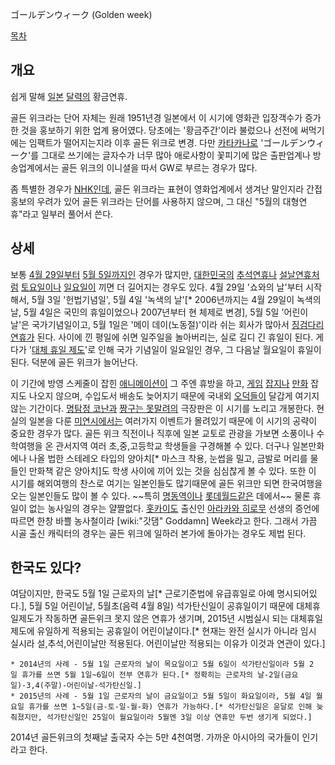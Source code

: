 ゴールデンウィーク (Golden week)

[[목차]]

== 개요 ==
쉽게 말해 [[일본]] [[달력]]의 황금연휴.

골든 위크라는 단어 자체는 원래 1951년경 일본에서 이 시기에 영화관 입장객수가 증가한 것을 홍보하기 위한 업계 용어였다. 당초에는 '황금주간'이라 불렀으나 선전에 써먹기에는 임팩트가 떨어지는지라 이후 골든 위크로 변경. 다만 [[카타카나]]로 'ゴールデンウィーク'를 그대로 쓰기에는 글자수가 너무 많아 애로사항이 꽃피기에 많은 출판업계나 방송업계에서는 골든 위크의 이니셜을 따서 GW로 부르는 경우가 많다.

좀 특별한 경우가 [[NHK]]인데, 골든 위크라는 표현이 영화업계에서 생겨난 말인지라 간접홍보의 우려가 있어 골든 위크라는 단어를 사용하지 않으며, 그 대신 "5월의 대형연휴"라고 일부러 풀어서 쓴다.
== 상세 ==
보통 [[4월 29일]]부터 [[5월 5일]]까지인 경우가 많지만, [[대한민국]]의 [[추석]]연휴나 [[설날]]연휴처럼 [[토요일]]이나 [[일요일]]이 끼면 더 길어지는 경우도 있다. 4월 29일 '쇼와의 날'부터 시작해서, 5월 3일 '헌법기념일', 5월 4일 '녹색의 날'[* 2006년까지는 4월 29일이 녹색의 날, 5월 4일은 국민의 휴일이었으나 2007년부터 현 체제로 변경], 5월 5일 '어린이 날'은 국가기념일이고, 5월 1일은 '메이 데이(노동절)'이라 쉬는 회사가 많아서 [[징검다리 연휴]]가 된다. 사이에 낀 평일에 쉬면 일주일을 놀아버리는, 실로 길디 긴 휴일이 된다. 게다가 '[[대체 휴일 제도]]'로 인해 국가 기념일이 일요일인 경우, 그 다음날 월요일이 휴일이 된다. 덕분에 골든 위크가 늘어난다.

이 기간에 방영 스케줄이 잡힌 [[애니메이션]]이 그 주엔 휴방을 하고, [[게임]] [[잡지]]나 [[만화]] 잡지도 나오지 않으며, 수입도서 배송도 늦어지기 때문에 국내외 [[오덕]]들이 달갑게 여기지 않는 기간이다. [[명탐정 코난]]과 [[짱구는 못말려]]의 극장판은 이 시기를 노리고 개봉한다. 현실의 일본을 다룬 [[미연시]]에서는 여러가지 이벤트가 몰려있기 때문에 이 시기의 공략이 중요한 경우가 많다. 골든 위크 직전이나 직후에 일본 교토로 관광을 가보면 소풍이나 수학여행을 온 관서지역 여러 초,중,고등학교 학생들을 구경해볼 수 있다. 더구나 일본만화에나 나올 법한 스테레오 타입의 양아치[* 마스크 착용, 눈썹을 밀고, 금발로 머리를 물들인 만화책 같은 양아치]도 학생 사이에 끼어 있는 것을 심심찮게 볼 수 있다. 또한 이 시기를 해외여행의 찬스로 여기는 일본인들도 많기때문에 골든 위크만 되면 한국여행을 오는 일본인들도 많이 볼 수 있다. ~~특히 [[명동역]]이나 [[롯데월드]]같은 데에서~~ 물론 휴일이 없는 농사일의 경우는 얄짤없다. [[홋카이도]] 출신인 [[아라카와 히로무]] 선생의 증언에 따르면 한창 바쁠 농사철이라 [wiki:"갓댐" Goddamn] Week라고 한다. 그래서 가끔 시골 출신 캐릭터의 경우는 골든 위크에 일하러 본가에 돌아가는 경우도 제법 된다.
== 한국도 있다? ==
여담이지만, 한국도 5월 1일 근로자의 날[* 근로기준법에 유급휴일로 아예 명시되어있다.], 5월 5일 어린이날, 5월초(음력 4월 8일) 석가탄신일이 공휴일이기 때문에 대체휴일제도가 작동하면 골든위크 못지 않은 연휴가 생기며, 2015년 시범실시 되는 대체휴일제도에 유일하게 적용되는 공휴일이 어린이날이다.[* 현재는 완전 실시가 아니라 임시 실시라 설,추석,어린이날만 적용된다. 어린이날만 적용되는 이유가 이것과 연관이 있다.]

 * 2014년의 사례 - 5월 1일 근로자의 날이 목요일이고 5월 6일이 석가탄신일이라 5월 2일 휴가를 쓰면 5월 1일~6일이 전부 연휴가 된다.[* 정확히는 근로자의 날-2일(금요일)-3,4(주말)-어린이날-석가탄신일.] 
 * 2015년의 사례 - 5월 1일 근로자의 날이 금요일이고 5월 5일이 화요일이라, 5월 4일 월요일 휴가를 쓰면 1~5일(금-토-일-월-화) 연휴가 가능하다.[* 석가탄신일은 윤달로 인해 늦춰졌지만, 석가탄신일인 25일이 월요일이라 5월엔 3일 이상 연휴만 두번 생기게 되었다.] 

2014년 골든위크의 첫째날 출국자 수는 5만 4천여명. 가까운 아시아의 국가들이 인기라고 한다.

